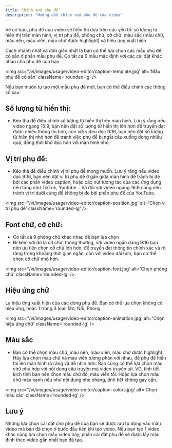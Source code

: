 ```yaml
---
title: Chỉnh sửa phụ đề
description: "Hướng dẫn chỉnh sửa phụ đề của video"
---
```


Về cơ bản, phụ đề của video sẽ hiển thị dựa trên các yếu tố: số lượng từ hiển thị trên màn hình, vị trí phụ đề, phông chữ, cỡ chữ, màu sắc (màu chữ, màu nền, màu viền, màu chữ được highlight) và hiệu ứng xuất hiện.

Cách nhanh nhất và đơn giản nhất là bạn có thể lựa chọn các mẫu phụ đề có sẵn ở phần mẫu phụ đề. Có tất cả 6 mẫu mặc định với các cài đặt khác nhau cho phụ đề của bạn.

<img
  src="/vi/images/usage/video-editor/caption-template.jpg'
  alt='Mẫu phụ đề có sẵn'
  className='rounded-lg'
/>

Nếu bạn muốn tự tạo một mẫu phụ đề mới, bạn có thể điều chỉnh các thông số sau:

## Số lượng từ hiển thị:

- Kéo thả để điều chỉnh số lượng từ hiển thị trên màn hình. Lưu ý rằng nếu video ngang 16:9, bạn nên đặt số lượng từ hiển thị lớn hơn để truyền đạt được nhiều thông tin hơn, còn với video dọc 9:16, bạn nên đặt số lượng từ hiển thị nhỏ hơn để tránh việc phụ đề bị ngắt câu xuống dòng nhiều quá, đồng thời khó đọc hơn với màn hình nhỏ.

## Vị trí phụ đề:

- Kéo thả để điều chỉnh vị trí phụ đề mong muốn. Lưu ý rằng nếu video dọc 9:16, bạn nên đặt vị trí phụ đề ở gần giữa màn hình để tránh bị đè bởi các phần video caption, hoặc các nút tương tác của các ứng dụng nền tảng như TikTok, Youtube... Và đối với video ngang 16:9 cũng nên tránh vị trí dưới cùng để không bị đè bởi phần phụ đề của YouTube.

<img
  src="/vi/images/usage/video-editor/caption-position.jpg'
  alt='Chọn vị trí phụ đề'
  className='rounded-lg'
/>

## Font chữ, cỡ chữ:

- Có tất cả 9 phông chữ khác nhau để bạn lựa chọn
- Đi kèm với đó là cỡ chữ, thông thường, với video ngắn dạng 9:16 bạn nên ưu tiên chọn cỡ chữ lớn hơn, để truyền đạt thông tin chính xác và rõ ràng trong khoảng thời gian ngắn, còn với video dài hơn, bạn có thể chọn cỡ chữ nhỏ hơn.

<img
  src="/vi/images/usage/video-editor/caption-font.jpg'
  alt='Chọn phông chữ'
  className='rounded-lg'
/>

## Hiệu ứng chữ

Là hiệu ứng xuất hiện của các dòng phụ đề. Bạn có thể lựa chọn không có hiệu ứng, hoặc 1 trong 3 loại: Mờ, Nổi, Phóng.

<img
  src="/vi/images/usage/video-editor/caption-animation.jpg'
  alt='Chọn hiệu ứng chữ'
  className='rounded-lg'
/>

## Màu sắc

- Bạn có thể chọn màu chữ, màu nền, màu viền, màu chữ được highlight. Hãy lựa chọn màu chữ và màu viền tương phản với nhau, để phụ đề hiển thị lên màn hình rõ ràng và dễ nhìn hơn. Bạn cũng có thể lựa chọn màu chữ phù hợp với nội dung câu truyện mà video truyền tải. VD, tình tiết kịch tính bạn nên chọn màu chữ đỏ, màu viền tối. Hoặc lựa chọn màu chữ màu xanh nếu như nội dung nhẹ nhàng, tình tiết không gay cấn.

<img
  src="/vi/images/usage/video-editor/caption-colors.jpg'
  alt='Chọn màu sắc'
  className='rounded-lg'
/>

## Lưu ý

Những lựa chọn cài đặt cho phụ đề của bạn sẽ được lưu tự động vào mẫu video mà bạn đã chọn ở bước đầu tiên khi tạo video. Nếu bạn tạo 1 video khác cũng lựa chọn mẫu video này, phần cài đặt phụ đề sẽ được lấy mặc định theo video gần nhất bạn đã tạo.
